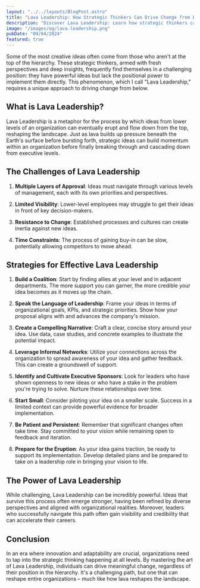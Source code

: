 ```yaml
---
layout: "../../layouts/BlogPost.astro"
title: "Lava Leadership: How Strategic Thinkers Can Drive Change from Below"
description: "Discover Lava Leadership: Learn how strategic thinkers can drive organizational change from below. Explore challenges, strategies, and the power of bottom-up innovation."
image: "/images/og/lava-leadership.png"
pubDate: "09/04/2024"
featured: true
---
```


Some of the most creative ideas often come from those who aren't at the top of the hierarchy. These strategic thinkers, armed with fresh perspectives and deep insights, frequently find themselves in a challenging position: they have powerful ideas but lack the positional power to implement them directly. This phenomenon, which I call "Lava Leadership," requires a unique approach to driving change from below.

## What is Lava Leadership?

Lava Leadership is a metaphor for the process by which ideas from lower levels of an organization can eventually erupt and flow down from the top, reshaping the landscape. Just as lava builds up pressure beneath the Earth's surface before bursting forth, strategic ideas can build momentum within an organization before finally breaking through and cascading down from executive levels.

## The Challenges of Lava Leadership

1. **Multiple Layers of Approval**: Ideas must navigate through various levels of management, each with its own priorities and perspectives.

2. **Limited Visibility**: Lower-level employees may struggle to get their ideas in front of key decision-makers.

3. **Resistance to Change**: Established processes and cultures can create inertia against new ideas.

4. **Time Constraints**: The process of gaining buy-in can be slow, potentially allowing competitors to move ahead.

## Strategies for Effective Lava Leadership

1. **Build a Coalition**: Start by finding allies at your level and in adjacent departments. The more support you can garner, the more credible your idea becomes as it moves up the chain.

2. **Speak the Language of Leadership**: Frame your ideas in terms of organizational goals, KPIs, and strategic priorities. Show how your proposal aligns with and advances the company's mission.

3. **Create a Compelling Narrative**: Craft a clear, concise story around your idea. Use data, case studies, and concrete examples to illustrate the potential impact.

4. **Leverage Informal Networks**: Utilize your connections across the organization to spread awareness of your idea and gather feedback. This can create a groundswell of support.

5. **Identify and Cultivate Executive Sponsors**: Look for leaders who have shown openness to new ideas or who have a stake in the problem you're trying to solve. Nurture these relationships over time.

6. **Start Small**: Consider piloting your idea on a smaller scale. Success in a limited context can provide powerful evidence for broader implementation.

7. **Be Patient and Persistent**: Remember that significant changes often take time. Stay committed to your vision while remaining open to feedback and iteration.

8. **Prepare for the Eruption**: As your idea gains traction, be ready to support its implementation. Develop detailed plans and be prepared to take on a leadership role in bringing your vision to life.

## The Power of Lava Leadership

While challenging, Lava Leadership can be incredibly powerful. Ideas that survive this process often emerge stronger, having been refined by diverse perspectives and aligned with organizational realities. Moreover, leaders who successfully navigate this path often gain visibility and credibility that can accelerate their careers.

## Conclusion

In an era where innovation and adaptability are crucial, organizations need to tap into the strategic thinking happening at all levels. By mastering the art of Lava Leadership, individuals can drive meaningful change, regardless of their position in the hierarchy. It's a challenging path, but one that can reshape entire organizations – much like how lava reshapes the landscape.
